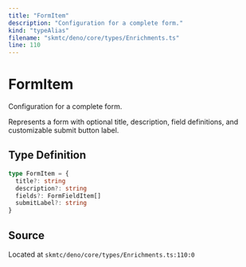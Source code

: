 ```yaml
---
title: "FormItem"
description: "Configuration for a complete form."
kind: "typeAlias"
filename: "skmtc/deno/core/types/Enrichments.ts"
line: 110
---
```


# FormItem

Configuration for a complete form.

Represents a form with optional title, description, field definitions,
and customizable submit button label.

## Type Definition

```typescript
type FormItem = {
  title?: string
  description?: string
  fields?: FormFieldItem[]
  submitLabel?: string
}
```

## Source

Located at `skmtc/deno/core/types/Enrichments.ts:110:0`
